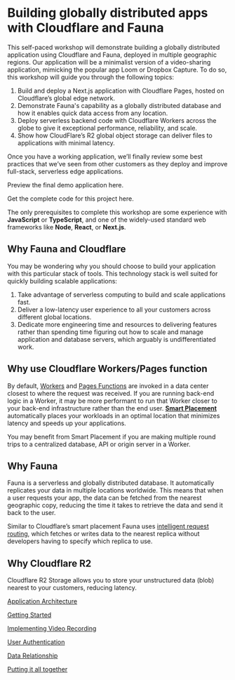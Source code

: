 
<GA />


# Building globally distributed apps with Cloudflare and Fauna

This self-paced workshop will demonstrate building a globally distributed application using Cloudflare and Fauna, deployed in multiple geographic regions. Our application will be a minimalist version of a video-sharing application, mimicking the popular app Loom or Dropbox Capture. To do so, this workshop will guide you through the following topics: 

1. Build and deploy a Next.js application with Cloudflare Pages, hosted on Cloudflare’s global edge network.
2. Demonstrate Fauna's capability as a globally distributed database and how it enables quick data access from any location.
3. Deploy serverless backend code with Cloudflare Workers across the globe to give it exceptional performance, reliability, and scale.
4. Show how CloudFlare’s R2 global object storage can deliver files to applications with minimal latency.

Once you have a working application, we’ll finally review some best practices that we’ve seen from other customers as they deploy and improve full-stack, serverless edge applications.

Preview the final demo application here.

Get the complete code for this project here.

The only prerequisites to complete this workshop are some experience with **JavaScript** or **TypeScript**, and one of the widely-used standard web frameworks like **Node**, **React**, or **Next.js**. 

## Why Fauna and Cloudflare

You may be wondering why you should choose to build your application with this particular stack of tools. This technology stack is well suited for quickly building scalable applications: 

1. Take advantage of serverless computing to build and scale applications fast.
2. Deliver a low-latency user experience to all your customers across different global locations.
3. Dedicate more engineering time and resources to delivering features rather than spending time figuring out how to scale and manage application and database servers, which arguably is undifferentiated work. 

## Why use Cloudflare Workers/Pages function

By default, [Workers](https://developers.cloudflare.com/workers/) and [Pages Functions](https://developers.cloudflare.com/pages/platform/functions/) are invoked in a data center closest to where the request was received. If you are running back-end logic in a Worker, it may be more performant to run that Worker closer to your back-end infrastructure rather than the end user. **[Smart Placement](https://developers.cloudflare.com/workers/configuration/smart-placement/)** automatically places your workloads in an optimal location that minimizes latency and speeds up your applications.

You may benefit from Smart Placement if you are making multiple round trips to a centralized database, API or origin server in a Worker.

## Why Fauna

Fauna is a serverless and globally distributed database. It automatically replicates your data in multiple locations worldwide. This means that when a user requests your app, the data can be fetched from the nearest geographic copy, reducing the time it takes to retrieve the data and send it back to the user. 

Similar to Cloudflare’s smart placement Fauna uses [intelligent request routing](https://fauna.com/blog/global-applications), which fetches or writes data to the nearest replica without developers having to specify which replica to use. 

## Why Cloudflare R2

Cloudflare R2 Storage allows you to store your unstructured data (blob) nearest to your customers, reducing latency. 

[Application Architecture](/application-architecture)

[Getting Started](/getting-started)

[Implementing Video Recording](/implementing-video-recording)

[User Authentication](/user-authentication)

[Data Relationship](/data-relationships)

[Putting it all together ](/putting-it-all-together)